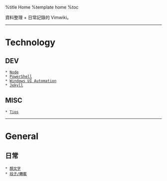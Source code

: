 %title Home
%template home
%toc

資料整理 + 日常記錄的 Vimwiki。

-----

= Technology =
== DEV ==
 * [[dev/node|Node]] 
 * [[dev/ps1|PowerShell]] 
 * [[dev/win-uia|Windows UI Automation]] 
 * [[dev/jekyll|Jekyll]] 

== MISC ==
 * [[dev/tips|Tips]] 

-----

= General =
== 日常 ==
 * [[general/emoticon|顏文字]] 
 * [[general/txt|段子/轉載]]

